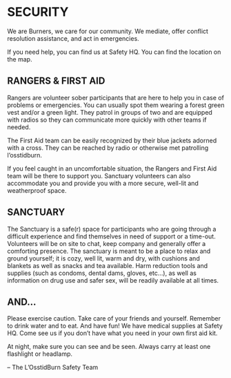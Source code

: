 # SECURITY {-}

We are Burners, we care for our community. We mediate, offer conflict resolution assistance, and act in emergencies. 

If you need help, you can find us at Safety HQ. You can find the location on the map.

<h2><span>RANGERS & FIRST AID</span></h2> 

Rangers are volunteer sober participants that are here to help you in case of problems or emergencies. You can usually spot them wearing a forest green vest and/or a green light. They patrol in groups of two and are equipped with radios so they can communicate more quickly with other teams if needed. 

The First Aid team can be easily recognized by their blue jackets adorned with a cross. They can be reached by radio or otherwise met patrolling l'osstidburn. 

If you feel caught in an uncomfortable situation, the Rangers and First Aid team will be there to support you. Sanctuary volunteers can also accommodate you and provide you with a more secure, well-lit and weatherproof space.

<h2><span>SANCTUARY</span></h2> 

The Sanctuary is a safe(r) space for participants who are going through a difficult experience and find themselves in need of support or a time-out. Volunteers will be on site to chat, keep company and generally offer a comforting presence. The sanctuary is meant to be a place to relax and ground yourself; it is cozy, well lit, warm and dry, with cushions and blankets as well as snacks and tea available. Harm reduction tools and supplies (such as condoms, dental dams, gloves, etc...), as well as information on drug use and safer sex, will be readily available at all times.

<h2><span>AND...</span></h2> 

Please exercise caution. Take care of your friends and yourself. Remember to drink water and to eat. And have fun!
We have medical supplies at Safety HQ. Come see us if you don’t have what you need in your own first aid kit.

At night, make sure you can see and be seen. Always  carry at least one flashlight or headlamp.

-- The L’OsstidBurn Safety Team

